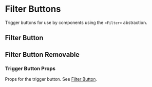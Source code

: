 
<Meta title="Components/Filter Base/Filter Buttons" />

# Filter Buttons

<ResourceLinks
  sourceCode="https://github.com/cultureamp/kaizen-design-system/tree/main/packages/components/src/FilterButton"
  className="!mb-8"
/>

<KaioNotification />

Trigger buttons for use by components using the `<Filter>` abstraction.

<Installation
  installCommand="pnpm add @kaizen/components"
  importStatement='import { FilterButton, FilterButtonRemovable } from "@kaizen/components"'
/>

## Filter Button

<Canvas of={FilterButtonExamples.Playground} />

<Controls of={FilterButtonExamples.Playground} />

<DocsStory of={FilterButtonExamples.SelectedValue} />

<DocsStory of={FilterButtonExamples.IsOpen} />

## Filter Button Removable

<Canvas of={FilterButtonRemovableExamples.Playground} />

<Controls of={FilterButtonRemovableExamples.Playground} />

### Trigger Button Props

Props for the trigger button. See [Filter Button](#filter-button).

<Canvas of={FilterButtonRemovableExamples.TriggerButtonProps} />

<DocsStory of={FilterButtonRemovableExamples.RemoveButtonProps} />
